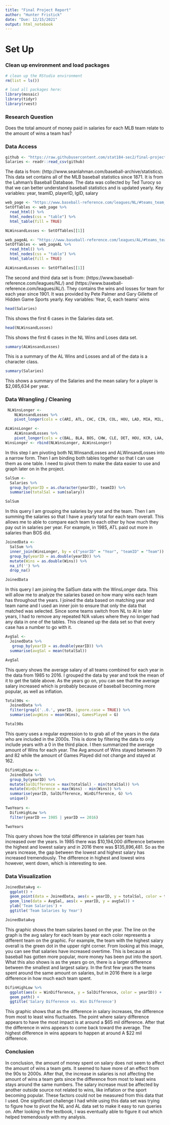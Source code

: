 ```yaml
---
title: "Final Project Report"
author: "Hunter Fristick"
date: "Due: 12/15/2021"
output: html_notebook
---
```


# Set Up

### Clean up environment and load packages
```r
# clean up the RStudio environment 
rm(list = ls())

# load all packages here: 
library(mosaic)
library(tidyr)
library(rvest)

```

### Research Question

Does the total amount of money paid in salaries for each MLB team relate to the amount of wins a team has?

### Data Access

```r
github <- "https://raw.githubusercontent.com/stat184-sec2/final-project-report-fristick/3376afb6845ae5e503dbd7819b94db43237ccdc8/Salaries.csv"
Salaries <- readr::read_csv(github)
```
The data is from: (http://www.seanlahman.com/baseball-archive/statistics).  This data set  contains all of the MLB baseball statistics since 1871. It is from the Lahman’s Baseball Database. The data was collected by Ted Turocy so that we can better understand baseball statistics and is updated yearly.
Key variables: year, teamID, playerID, lgID, salary

```r
web_page <- "https://www.baseball-reference.com/leagues/NL/#teams_team_wins3000"
SetOfTables <- web_page %>%
  read_html() %>%
  html_nodes(css = "table") %>%
  html_table(fill = TRUE)

NLWinsandLosses <- SetOfTables[[1]]
```

```r
web_pageAL <- "https://www.baseball-reference.com/leagues/AL/#teams_team_wins3000"
SetOfTables <- web_pageAL %>%
  read_html() %>%
  html_nodes(css = "table") %>%
  html_table(fill = TRUE)

ALWinsandLosses <- SetOfTables[[1]]
```
The second and third data set is from: (https://www.baseball-reference.com/leagues/NL/) and (https://www.baseball-reference.com/leagues/AL/). They  contains the wins and losses for team for each year since 1901. It was provided by Pete Palmer and Gary Gillette of Hidden Game Sports yearly.
Key variables: Year, G, each teams' wins

```r
head(Salaries)
```
This shows the first 6 cases in the Salaries data set.

```r
head(NLWinsandLosses)
```
This shows the first 6 cases in the NL Wins and Loses data set.


```r
summary(ALWinsandLosses)
```
This is a summary of the AL Wins and Losses and all of the data is a character class.

```r
summary(Salaries)
```
This shows a summary of the Salaries and the mean salary for a player is $2,085,634 per year.

### Data Wrangling / Cleaning

```r
 NLWinsLonger <-
    NLWinsandLosses %>%
    pivot_longer(cols = c(ARI, ATL, CHC, CIN, COL, HOU, LAD, MIA, MIL, NYM, PHI, PIT, SDP, SFG, STL, WSN), names_to = "Team", values_to = "Wins")

ALWinsLonger <-
    ALWinsandLosses %>%
    pivot_longer(cols = c(BAL, BLA, BOS, CHW, CLE, DET, HOU, KCR, LAA, MIL, MIN, NYY, OAK, SEA, TBR, TEX, TOR), names_to = "Team", values_to = "Wins") 
WinsLonger <- rbind(NLWinsLonger, ALWinsLonger)
```

In this step I am pivoting both NLWinsandLosses and ALWinsandLosses into a narrow form.  Then I am binding both tables together so that I can use them as one table.  I need to pivot them to make the data easier to use and graph later on in the project.

```r
SalSum <-
  Salaries %>%
  group_by(yearID = as.character(yearID), teamID) %>%
  summarise(totalSal = sum(salary)) 

SalSum
```
In this query I am grouping the salaries by year and the team. Then I am summing the salaries so that I have a yearly total for each team overall. This allows me to able to compare each team to each other by how much they pay out in salaries per year. For example, in 1985, ATL paid out more in salaries than BOS did.

```r
JoinedData <-
  SalSum %>%
  inner_join(WinsLonger, by = c("yearID" = "Year", "teamID" = "Team")) %>%
  group_by(yearID = as.double(yearID)) %>%
  mutate(Wins = as.double(Wins)) %>%
  na_if('') %>%
  drop_na()

JoinedData
```
In this query I am joining the SalSum data with the WinsLonger data.  This will allow me to analyze the salaries based on how many wins each team has throughout the years. I joined the data based on matching year and team name and I used an inner join to ensure that only the data that matched was selected. Since some teams switch from NL to Al in later years, I had to remove any repeated N/A values where they no longer had any data in one of the tables. This cleaned up the data set so that every case has a number to go with it.

```r
AvgSal <-
  JoinedData %>%
   group_by(yearID = as.double(yearID)) %>%
  summarise(avgSal = mean(totalSal))

AvgSal
```
This query shows the average salary of all teams combined for each year in the data from 1985 to 2016. I grouped the data by year and took the mean of it to get the table above. As the years go on, you can see that the average salary increased which is probably because of baseball becoming more popular, as well as inflation.

```r
Total90s <-
  JoinedData %>%
  filter(grepl('..0.', yearID, ignore.case = TRUE)) %>%
  summarise(avgWins = mean(Wins), GamesPlayed = G)

Total90s
```

This query uses a regular expression to to grab all of the years in the data who are included in the 2000s. This is done by filtering the data to only include years with a 0 in the third place.  I then summarized the average amount of Wins for each year. The Avg amount of Wins stayed between 79 and 82 while the amount of Games Played did not change and stayed at 162.

```r
DifinHighLow <-
  JoinedData %>%
  group_by(yearID) %>%
  mutate(SalDifference = max(totalSal) - min(totalSal)) %>%
  mutate(WinDifference = max(Wins) - min(Wins)) %>%
  summarise(yearID, SalDifference, WinDifference, G) %>%
  unique()
  
TwoYears <-
  DifinHighLow %>%
  filter(yearID == 1985 | yearID == 2016)

TwoYears
```
This query shows how the total difference in salaries per team has increased over the years. In 1985 there was $10,194,000 difference between the highest and lowest salary and in 2016 there was $135,896,481. So as the years increase, the gap between the lowest and highest salary has increased tremendously. The difference in highest and lowest wins however, went down, which is interesting to see.

### Data Visualization

```r
JoinedDataAvg <-
  ggplot() +
  geom_point(data = JoinedData, aes(x = yearID, y = totalSal, color = teamID)) +
  geom_line(data = AvgSal, aes(x = yearID, y = avgSal)) +
  ylab('Team Salaries') +
  ggtitle('Team Salaries by Year')

JoinedDataAvg
```
This graphic shows the team salaries based on the year. The line on the graph is the avg salary for each team by year each color represents a different team on the graphic. For example, the team with the highest salary overall is the green dot in the upper right corner. From looking at this image, you can see that salaries have increased overtime. This is because as baseball has gotten more popular, more money has been put into the sport. What this also shows is as the years go on, there is a larger difference between the smallest and largest salary. In the first few years the teams spent around the same amount on salaries, but in 2016 there is a large difference in how much each team spent. 

```r
DifinHighLow %>%
  ggplot(aes(x = WinDifference, y = SalDifference, color = yearID)) +
  geom_path() +
  ggtitle('Salary Difference vs. Win Difference')
```
This graphic shows that as the difference in salary increases, the difference from most to least wins fluctuates. The point where salary difference appears to have the most impact is at around a $65 mil difference.  After that the difference in wins appears to come back toward the average. The highest difference in wins appears to happen at around A $22 mil difference.

### Conclusion

In conclusion, the amount of money spent on salary does not seem to affect the amount of wins a team gets. It seemed to have more of an effect from the 90s to 2000s. After that, the increase in salaries is not affecting the amount of wins a team gets since the difference from most to least wins stays around the same numbers. The salary increase must be affected by another outside source not related to wins, like inflation or the sport becoming popular. These factors could not be measured from this data that I used. One significant challenge I had while using this data set was trying to figure how to pivot the NL and AL data set to make it easy to run queries on. After looking in the textbook, I was eventually able to figure it out which helped tremendously with my analysis.